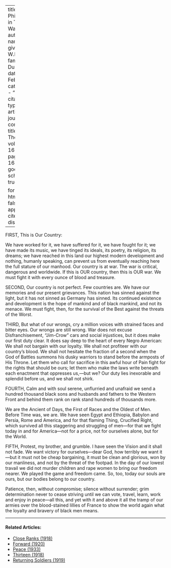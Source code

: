 
---
title: 'A Philosophy in Time of War'
author:
  - name:
      given: W.E.B.
      family: Du Bois
date: Feb. 1918
categories: 
  - ""
citation: 
  type: article-journal
  container-title: The Crisis
  volume: 16
  issue: 4
  page: 164-165
google-scholar: true

format:
  html:
    toc: false
    appendix-cite-as: display
---




FIRST, This is Our Country:

We have worked for it, we have suffered for it, we have fought for it; we have made its music, we have tinged its ideals, its poetry, its religion, its dreams; we have reached in this land our highest modern development and nothing, humanly speaking, can prevent us from eventually reaching here the full stature of our manhood. Our country is at war. The war is critical, dangerous and worldwide. If this is OUR country, then this is OUR war. We must fight it with every ounce of blood and treasure.

SECOND, Our country is not perfect. Few countries are. We have our memories and our present grievances. This nation has sinned against the light, but it has not sinned as Germany has sinned. Its continued existence and development is the hope of mankind and of black mankind, and not its menace. We must fight, then, for the survival of the Best against the threats of the Worst.

THIRD, But what of our wrongs, cry a million voices with strained faces and bitter eyes. Our wrongs are still wrong. War does not excuse Disfranchisement, "Jim-Crow" cars and social injustices, but it does make our first duty clear. It does say deep to the heart of every Negro American: We shall not bargain with our loyalty. We shall not profiteer with our country's blood. We shall not hesitate the fraction of a second when the God of Battles summons his dusky warriors to stand before the armposts of His Throne. Let them who call for sacrifice in this awful hour of Pain fight for the rights that should be ours; let them who make the laws write beneath each enactment that oppresses us,---but we? Our duty lies inexorable and splendid before us, and we shall not shirk.

FOURTH, Calm and with soul serene, unflurried and unafraid we send a hundred thousand black sons and husbands and fathers to the Western Front and behind them rank on rank stand hundreds of thousands more.

We are the Ancient of Days, the First of Races and the Oldest of Men. Before Time was, we are. We have seen Egypt and Ethiopia, Babylon and Persia, Rome and America, and for that flaming Thing, Crucified Right, which survived all this staggering and struggling of men---for that we fight today in and for America---not for a price, not for ourselves alone, but for the World.

FIFTH, Protest, my brother, and grumble. I have seen the Vision and it shall not fade. We want victory for ourselves---dear God, how terribly we want it---but it must not be cheap bargaining, it must be clean and glorious, won by our manliness, and not by the threat of the footpad. In the day of our lowest travail we did not murder children and rape women to bring our freedom nearer. We played the game and freedom came. So, too, today our souls are ours, but our bodies belong to our country.

Patience, then, without compromise; silence without surrender; grim determination never to cease striving until we can vote, travel, learn, work and enjoy in peace---all this, and yet with it and above it all the tramp of our armies over the blood-stained lillies of France to show the world again what the loyalty and bravery of black men means.

<!-- Similar articles start here -->
<div  class="clear-wrap"></div>
<hr>
#### Related Articles:

* [Close Ranks (1918)](/Volumes/16/03/close_ranks.html)
* [Forward (1920)](/Volumes/20/05/forward.html)
* [Peace (1933)](/Volumes/40/12/peace.html)
* [Thirteen (1918)](/Volumes/15/03/thirteen.html)
* [Returning Soldiers (1919)](/Volumes/18/01/returning_soldiers.html)

<!-- Similar articles end here -->